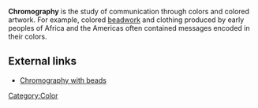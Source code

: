 {{linkless-date|July 2006}} 
'''Chromography''' is the study of communication through colors and colored artwork. For example, colored [[beadwork]] and clothing produced by early peoples of Africa and the Americas often contained messages encoded in their colors.

== External links ==

* [http://www.orn.mpg.de/~knauer/wickler/perl.html Chromography with beads]

[[Category:Color]]